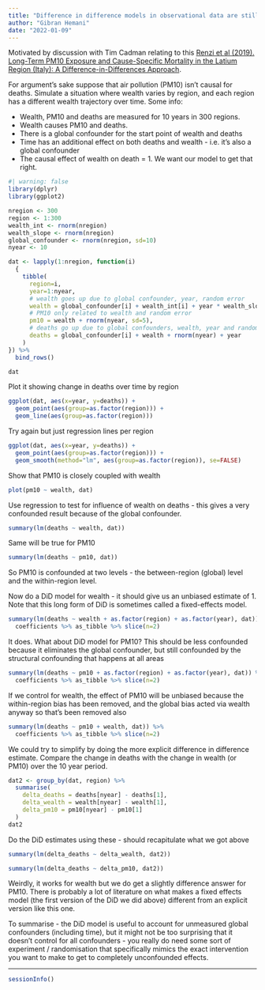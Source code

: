 ```yaml
---
title: "Difference in difference models in observational data are still potentially confounded"
author: "Gibran Hemani"
date: "2022-01-09"
---
```


Motivated by discussion with Tim Cadman relating to this [Renzi et al (2019). Long-Term PM10 Exposure and Cause-Specific Mortality in the Latium Region (Italy): A Difference-in-Differences Approach](https://ehp.niehs.nih.gov/doi/full/10.1289/EHP3759).

For argument's sake suppose that air pollution (PM10) isn't causal for deaths. Simulate a situation where wealth varies by region, and each region has a different wealth trajectory over time. Some info:

-   Wealth, PM10 and deaths are measured for 10 years in 300 regions.
-   Wealth causes PM10 and deaths.
-   There is a global confounder for the start point of wealth and deaths
-   Time has an additional effect on both deaths and wealth - i.e. it's also a global confounder
-   The causal effect of wealth on death = 1. We want our model to get that right.

```r
#| warning: false
library(dplyr)
library(ggplot2)
```

```r
nregion <- 300
region <- 1:300
wealth_int <- rnorm(nregion)
wealth_slope <- rnorm(nregion)
global_confounder <- rnorm(nregion, sd=10)
nyear <- 10

dat <- lapply(1:nregion, function(i)
  {
    tibble(
      region=i,
      year=1:nyear,
      # wealth goes up due to global confounder, year, random error
      wealth = global_confounder[i] + wealth_int[i] + year * wealth_slope[i] + rnorm(nyear),
      # PM10 only related to wealth and random error
      pm10 = wealth + rnorm(nyear, sd=5),
      # deaths go up due to global confounders, wealth, year and random term
      deaths = global_confounder[i] + wealth + rnorm(nyear) + year
    )
}) %>%
  bind_rows()
```

```r
dat
```

Plot it showing change in deaths over time by region

```r
ggplot(dat, aes(x=year, y=deaths)) +
  geom_point(aes(group=as.factor(region))) +
  geom_line(aes(group=as.factor(region)))
```

Try again but just regression lines per region

```r
ggplot(dat, aes(x=year, y=deaths)) +
  geom_point(aes(group=as.factor(region))) +
  geom_smooth(method="lm", aes(group=as.factor(region)), se=FALSE)
```

Show that PM10 is closely coupled with wealth

```r
plot(pm10 ~ wealth, dat)
```

Use regression to test for influence of wealth on deaths - this gives a very confounded result because of the global confounder.

```r
summary(lm(deaths ~ wealth, dat))
```

Same will be true for PM10

```r
summary(lm(deaths ~ pm10, dat))
```

So PM10 is confounded at two levels - the between-region (global) level and the within-region level.

Now do a DiD model for wealth - it should give us an unbiased estimate of 1. Note that this long form of DiD is sometimes called a fixed-effects model.

```r
summary(lm(deaths ~ wealth + as.factor(region) + as.factor(year), dat)) %>%
  coefficients %>% as_tibble %>% slice(n=2)
```

It does. What about DiD model for PM10? This should be less confounded because it eliminates the global confounder, but still confounded by the structural confounding that happens at all areas

```r
summary(lm(deaths ~ pm10 + as.factor(region) + as.factor(year), dat)) %>%
  coefficients %>% as_tibble %>% slice(n=2)
```

If we control for wealth, the effect of PM10 will be unbiased because the within-region bias has been removed, and the global bias acted via wealth anyway so that's been removed also

```r
summary(lm(deaths ~ pm10 + wealth, dat)) %>%
  coefficients %>% as_tibble %>% slice(n=2)
```

We could try to simplify by doing the more explicit difference in difference estimate. Compare the change in deaths with the change in wealth (or PM10) over the 10 year period.

```r
dat2 <- group_by(dat, region) %>%
  summarise(
    delta_deaths = deaths[nyear] - deaths[1],
    delta_wealth = wealth[nyear] - wealth[1],
    delta_pm10 = pm10[nyear] - pm10[1]
  )
dat2

```

Do the DiD estimates using these - should recapitulate what we got above

```r
summary(lm(delta_deaths ~ delta_wealth, dat2))
```

```r
summary(lm(delta_deaths ~ delta_pm10, dat2))
```

Weirdly, it works for wealth but we do get a slightly difference answer for PM10. There is probably a lot of literature on what makes a fixed effects model (the first version of the DiD we did above) different from an explicit version like this one.

To summarise - the DiD model is useful to account for unmeasured global confounders (including time), but it might not be too surprising that it doesn't control for all confounders - you really do need some sort of experiment / randomisation that specifically mimics the exact intervention you want to make to get to completely unconfounded effects.

---

```r
sessionInfo()
```
